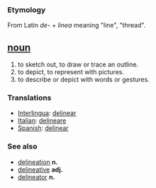 === Etymology ===
From Latin ''de-'' + ''linea'' meaning "line", "thread".

== [[noun]] ==
#to sketch out, to draw or trace an outline. 
#to depict, to represent with pictures. 
#to describe or depict with words or gestures.

=== Translations ===
*[[Interlingua]]: [[delinear]]
*[[Italian]]: [[delineare]]
*[[Spanish]]: [[delinear]]

=== See also ===
*[[delineation]] '''n.''' 
*[[delineative]] '''adj.''' 
*[[delineator]] '''n.'''